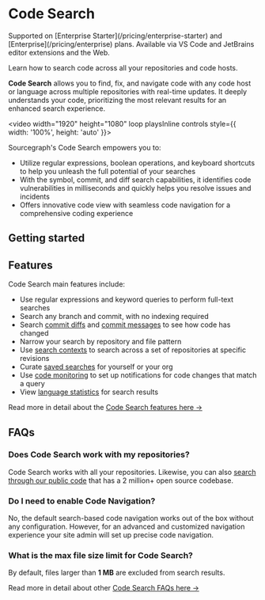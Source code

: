 # Code Search

<TierCallout>
  Supported on [Enterprise Starter](/pricing/enterprise-starter) and [Enterprise](/pricing/enterprise) plans.
  <user>
    Available via VS Code and JetBrains editor extensions and the Web.
  </user>
</TierCallout>

<p className="subtitle">Learn how to search code across all your repositories and code hosts.</p>

**Code Search** allows you to find, fix, and navigate code with any code host or language across multiple repositories with real-time updates. It deeply understands your code, prioritizing the most relevant results for an enhanced search experience.

<video width="1920" height="1080" loop playsInline controls style={{ width: '100%', height: 'auto' }}>
  <source src="https://storage.googleapis.com/sourcegraph-assets/Docs/Media/Sourcegraph%20Code%20Search.webm" type="video/webm"/>
</video>

Sourcegraph's Code Search empowers you to:

- Utilize regular expressions, boolean operations, and keyboard shortcuts to help you unleash the full potential of your searches
- With the symbol, commit, and diff search capabilities, it identifies code vulnerabilities in milliseconds and quickly helps you resolve issues and incidents
- Offers innovative code view with seamless code navigation for a comprehensive coding experience

## Getting started

<LinkCards>

  <LinkCard href="https://sourcegraph.com/contact/request-info?form_submission_source=pricing-enterprise" imgSrc="https://storage.googleapis.com/sourcegraph-assets/Docs/sg-new-logo.svg" imgAlt="Sourcegraph" title="Get single-tenant instance managed by Sourcegraph." description="Sign up and get a 30 day free trial for your team." />

</LinkCards>

<QuickLinks>

<QuickLink title="Search Query Syntax" icon='lightbulb' href="/code-search/queries" description="Learn about the search pattern syntax and filters available for Code Search." />

<QuickLink title="Search Examples" icon='theming' href="/code-search/queries/examples" description="Learn about some common search use cases and examples." />

<QuickLink title="Features" icon='presets' href="/code-search/features" description="Learn about the core search features." />

<QuickLink title="Advanced Features" icon='installation' href="/code-search/working/saved_searches" description="Learn about advanced features like saved searches and search contexts." />

</QuickLinks>

## Features

Code Search main features include:

- Use regular expressions and keyword queries to perform full-text searches
- Search any branch and commit, with no indexing required
- Search [commit diffs](/code-search/features#commit-diff-search) and [commit messages](/code-search/features#commit-message-search) to see how code has changed
- Narrow your search by repository and file pattern
- Use [search contexts](/code-search/features#search-contexts) to search across a set of repositories at specific revisions
- Curate [saved searches](/code-search/features#saved-searches) for yourself or your org
- Use [code monitoring](/code_monitoring/) to set up notifications for code changes that match a query
- View [language statistics](/code-search/features#statistics) for search results

<Callout type="note"> Read more in detail about the [Code Search features here →](/code-search/features)</Callout>

## FAQs

### Does Code Search work with my repositories?

Code Search works with all your repositories. Likewise, you can also [search through our public code](https://sourcegraph.com/search) that has a 2 million+ open source codebase.

### Do I need to enable Code Navigation?

No, the default search-based code navigation works out of the box without any configuration. However, for an advanced and customized navigation experience your site admin will set up precise code navigation.

### What is the max file size limit for Code Search?

By default, files larger than **1 MB** are excluded from search results.

<Callout type="note"> Read more in detail about other [Code Search FAQs here →](/code-search/faq)</Callout>
